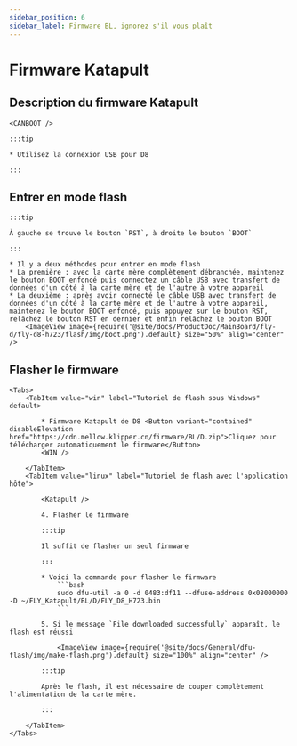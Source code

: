```yaml
---
sidebar_position: 6
sidebar_label: Firmware BL, ignorez s'il vous plaît
---
```







# Firmware Katapult

## Description du firmware Katapult

    <CANBOOT />

    :::tip

    * Utilisez la connexion USB pour D8

    :::

## Entrer en mode flash

    :::tip

    À gauche se trouve le bouton `RST`, à droite le bouton `BOOT`

    :::

    * Il y a deux méthodes pour entrer en mode flash
    * La première : avec la carte mère complètement débranchée, maintenez le bouton BOOT enfoncé puis connectez un câble USB avec transfert de données d'un côté à la carte mère et de l'autre à votre appareil
    * La deuxième : après avoir connecté le câble USB avec transfert de données d'un côté à la carte mère et de l'autre à votre appareil, maintenez le bouton BOOT enfoncé, puis appuyez sur le bouton RST, relâchez le bouton RST en dernier et enfin relâchez le bouton BOOT
        <ImageView image={require('@site/docs/ProductDoc/MainBoard/fly-d/fly-d8-h723/flash/img/boot.png').default} size="50%" align="center" />

## Flasher le firmware
    <Tabs>
        <TabItem value="win" label="Tutoriel de flash sous Windows" default>

            * Firmware Katapult de D8 <Button variant="contained" disableElevation href="https://cdn.mellow.klipper.cn/firmware/BL/D.zip">Cliquez pour télécharger automatiquement le firmware</Button>
            <WIN />

        </TabItem>
        <TabItem value="linux" label="Tutoriel de flash avec l'application hôte">

            <Katapult />

            4. Flasher le firmware

            :::tip

            Il suffit de flasher un seul firmware

            :::

            * Voici la commande pour flasher le firmware
                ```bash
                sudo dfu-util -a 0 -d 0483:df11 --dfuse-address 0x08000000 -D ~/FLY_Katapult/BL/D/FLY_D8_H723.bin
                ```

            5. Si le message `File downloaded successfully` apparaît, le flash est réussi

                <ImageView image={require('@site/docs/General/dfu-flash/img/make-flash.png').default} size="100%" align="center" />

            :::tip

            Après le flash, il est nécessaire de couper complètement l'alimentation de la carte mère.

            :::

        </TabItem>
    </Tabs>